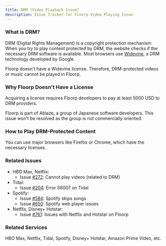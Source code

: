 ```yaml
---
title: DRM (Video Playback Issue)
description: Issue Tracker for Floorp Video Playing Issue
---
```



### What is DRM?

DRM (Digital Rights Management) is a copyright protection mechanism. When you try to play content protected by DRM, the website checks if the necessary DRM software is available. Most browsers use [Widevine](https://www.widevine.com/), a DRM technology developed by Google.

Floorp doesn't have a Widevine license. Therefore, DRM-protected videos or music cannot be played in Floorp.

### Why Floorp Doesn't Have a License

Acquiring a license requires Floorp developers to pay at least 5000 USD to DRM providers.

Floorp is part of Ablaze, a group of Japanese software developers. This issue won't be resolved as the group is not commercially oriented.

### How to Play DRM-Protected Content

You can use major browsers like Firefox or Chrome, which have the necessary licenses.

### Related Issues
- HBO Max, Netflix:
  - Issue [#272](https://github.com/Floorp-Projects/Floorp/issues/272): Cannot play videos (related to DRM)
- Tidal:
  - Issue [#204](https://github.com/Floorp-Projects/Floorp/issues/204): Error S6007 on Tidal
- Spotify:
  - Issue [#584](https://github.com/Floorp-Projects/Floorp/issues/584): Spotify skips songs
  - Issue [#650](https://github.com/Floorp-Projects/Floorp/issues/650): Spotify web player issues
- Netflix, Disney+ Hotstar:
  - Issue [#761](https://github.com/Floorp-Projects/Floorp/issues/761): Issues with Netflix and Hotstar on Floorp


### Related Services

HBO Max, Netflix, Tidal, Spotify, Disney+ Hotstar, Amazon Prime Video, etc.

<Support />